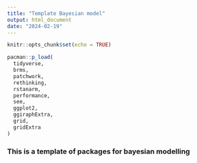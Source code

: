 ```yaml
---
title: "Template Bayesian model"
output: html_document
date: "2024-02-19"
---
```


```r
knitr::opts_chunk$set(echo = TRUE)
```

```r
pacman::p_load(
  tidyverse,
  brms,
  patchwork,
  rethinking,
  rstanarm,
  performance,
  see,
  ggplot2,
  ggiraphExtra,
  grid,
  gridExtra
)
```

### This is a template of packages for bayesian modelling